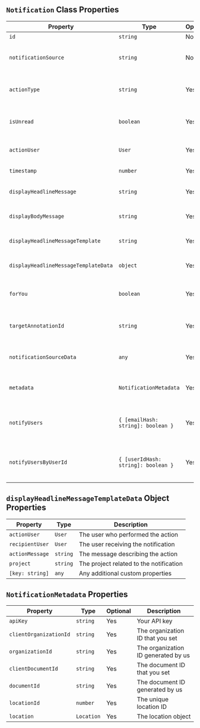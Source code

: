 ## `Notification` Class Properties

| Property                            | Type                  | Optional | Description                                                                                   |
|-------------------------------------|------------------------|----------|-----------------------------------------------------------------------------------------------|
| `id`                                | `string`              | No       | Notification ID                                                                                |
| `notificationSource`                | `string`              | No       | Notification source. e.g., 'comment', 'custom', etc.                                           |
| `actionType`                        | `string`              | Yes      | Action that triggered the notification. e.g., 'added'                                          |
| `isUnread`                          | `boolean`             | Yes      | Whether the notification is unread for the user                                                |
| `actionUser`                        | `User`                | Yes      | The user who triggered the action                                                              |
| `timestamp`                         | `number`              | Yes      | Timestamp of the notification                                                                  |
| `displayHeadlineMessage`            | `string`              | Yes      | The headline message of the notification                                                       |
| `displayBodyMessage`                | `string`              | Yes      | The body message of the notification                                                           |
| `displayHeadlineMessageTemplate`    | `string`              | Yes      | The template of the headline message                                                           |
| `displayHeadlineMessageTemplateData`| `object`              | Yes      | The data used to fill the headline message template                                            |
| `forYou`                            | `boolean`             | Yes      | Whether the notification is for the current logged-in user                                     |
| `targetAnnotationId`                | `string`              | Yes      | ID of the annotation that triggered the notification                                           |
| `notificationSourceData`            | `any`                 | Yes      | The data of the notification source. e.g., `CommentAnnotation`                                 |
| `metadata`                          | `NotificationMetadata`| Yes      | Metadata for the current notification. e.g., `documentId`                                      |
| `notifyUsers`                       | `{ [emailHash: string]: boolean }` | Yes | Map of email hashes to boolean values indicating whether to notify the user           |
| `notifyUsersByUserId`               | `{ [userIdHash: string]: boolean }` | Yes | Map of user ID hashes to boolean values indicating whether to notify the user        |

## `displayHeadlineMessageTemplateData` Object Properties

| Property       | Type     | Description                           |
|----------------|----------|---------------------------------------|
| `actionUser`   | `User`   | The user who performed the action     |
| `recipientUser`| `User`   | The user receiving the notification   |
| `actionMessage`| `string` | The message describing the action     |
| `project`      | `string` | The project related to the notification|
| `[key: string]`| `any`    | Any additional custom properties      |

## `NotificationMetadata` Properties
| Property                | Type     | Optional | Description                                    |
|-------------------------|----------|----------|------------------------------------------------|
| `apiKey`                | `string` | Yes      | Your API key                                   |
| `clientOrganizationId`  | `string` | Yes      | The organization ID that you set               |
| `organizationId`        | `string` | Yes      | The organization ID generated by us            |
| `clientDocumentId`      | `string` | Yes      | The document ID that you set                   |
| `documentId`            | `string` | Yes      | The document ID generated by us                |
| `locationId`            | `number` | Yes      | The unique location ID                         |
| `location`              | `Location`| Yes      | The location object                            |
